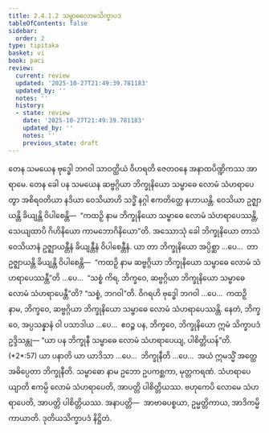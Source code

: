 ```yaml
---
title: 2.4.1.2 သမ္ဗာဓလောမသိက္ခာပဒ
tableOfContents: false
sidebar:
  order: 2
type: tipitaka
basket: vi
book: paci
review:
  current: review
  updated: '2025-10-27T21:49:39.781183'
  updated_by: ''
  notes: ''
  history:
  - state: review
    date: '2025-10-27T21:49:39.781183'
    updated_by: ''
    notes: ''
    previous_state: draft
---
```



<ReviewStatus review={frontmatter.review} showDetails={true} />

<HypothesisAnnotation frontmatter={frontmatter} />

<DynamicBreadcrumb />

<Division number="798" book="paci" e="ch" v="2" p="341">

<Paragraph number="2579" book="paci">
တေန သမယေန ဗုဒ္ဓေါ ဘဂဝါ သာဝတ္ထိယံ ဝိဟရတိ ဇေတဝနေ အနာထပိဏ္ဍိကဿ အာရာမေ. တေန ခေါ ပန သမယေန ဆဗ္ဗဂ္ဂိယာ ဘိက္ခုနိယော သမ္ဗာဓေ လောမံ သံဟရာပေတွာ အစိရဝတိယာ နဒိယာ ဝေသိယာဟိ သဒ္ဓိံ နဂ္ဂါ ဧကတိတ္ထေ နဟာယန္တိ. ဝေသိယာ ဥဇ္ဈာယန္တိ ခိယျန္တိ ဝိပါစေန္တိ—  “ကထဉှိ နာမ ဘိက္ခုနိယော သမ္ဗာဓေ လောမံ သံဟရာပေဿန္တိ, သေယျထာပိ ဂိဟိနိယော ကာမဘောဂိနိယော”တိ.
</Paragraph>

<Paragraph number="2580" book="paci">
အဿောသုံ ခေါ ဘိက္ခုနိယော တာသံ ဝေသိယာနံ ဥဇ္ဈာယန္တီနံ ခိယျန္တီနံ ဝိပါစေန္တီနံ. ယာ တာ ဘိက္ခုနိယော အပ္ပိစ္ဆာ …ပေ…  တာ ဥဇ္ဈာယန္တိ ခိယျန္တိ ဝိပါစေန္တိ—  “ကထဉှိ နာမ ဆဗ္ဗဂ္ဂိယာ ဘိက္ခုနိယော သမ္ဗာဓေ လောမံ သံဟရာပေဿန္တီ”တိ …ပေ…  “သစ္စံ ကိရ, ဘိက္ခဝေ, ဆဗ္ဗဂ္ဂိယာ ဘိက္ခုနိယော သမ္ဗာဓေ လောမံ သံဟရာပေန္တီ”တိ? “သစ္စံ, ဘဂဝါ”တိ. ဝိဂရဟိ ဗုဒ္ဓေါ ဘဂဝါ …ပေ…  ကထဉှိ နာမ, ဘိက္ခဝေ, ဆဗ္ဗဂ္ဂိယာ ဘိက္ခုနိယော သမ္ဗာဓေ လောမံ သံဟရာပေဿန္တိ. နေတံ, ဘိက္ခဝေ, အပ္ပသန္နာနံ ဝါ ပသာဒါယ …ပေ…  ဧဝဉ္စ ပန, ဘိက္ခဝေ, ဘိက္ခုနိယော ဣမံ သိက္ခာပဒံ ဥဒ္ဒိသန္တု—
</Paragraph>

</Division>
<Division number="799" book="paci" e="ch" v="2" p="341">

<Paragraph number="2581" book="paci">
<Emphasis>“ယာ ပန ဘိက္ခုနီ သမ္ဗာဓေ လောမံ သံဟရာပေယျ, ပါစိတ္တိယန်”</Emphasis>တိ. (*2*:<Emphasis>57</Emphasis>)
</Paragraph>

</Division>
<Division number="800" book="paci" e="ch" v="2" p="341">

<Paragraph number="2582" book="paci">
<Emphasis>ယာ ပနာ</Emphasis>တိ ယာ ယာဒိသာ …ပေ…  <Emphasis>ဘိက္ခုနီ</Emphasis>တိ …ပေ…  အယံ ဣမသ္မိံ အတ္ထေ အဓိပ္ပေတာ ဘိက္ခုနီတိ.
</Paragraph>

<Paragraph number="2583" book="paci">
<Emphasis>သမ္ဗာဓော</Emphasis> နာမ ဥဘော ဥပကစ္ဆကာ, မုတ္တကရဏံ.
</Paragraph>

<Paragraph number="2584" book="paci">
<Emphasis>သံဟရာပေယျာ</Emphasis>တိ ဧကမ္ပိ လောမံ သံဟရာပေတိ, အာပတ္တိ ပါစိတ္တိယဿ. ဗဟုကေပိ လောမေ သံဟရာပေတိ, အာပတ္တိ ပါစိတ္တိယဿ.
</Paragraph>

</Division>
<Division number="801" book="paci" e="ch" v="2" p="341">

<Paragraph number="2585" book="paci">
အနာပတ္တိ—  အာဗာဓပစ္စယာ, ဥမ္မတ္တိကာယ, အာဒိကမ္မိကာယာတိ.

</Paragraph>
</Division>

<Paragraph number="2586" type="center" book="paci">
ဒုတိယသိက္ခာပဒံ နိဋ္ဌိတံ.
</Paragraph>